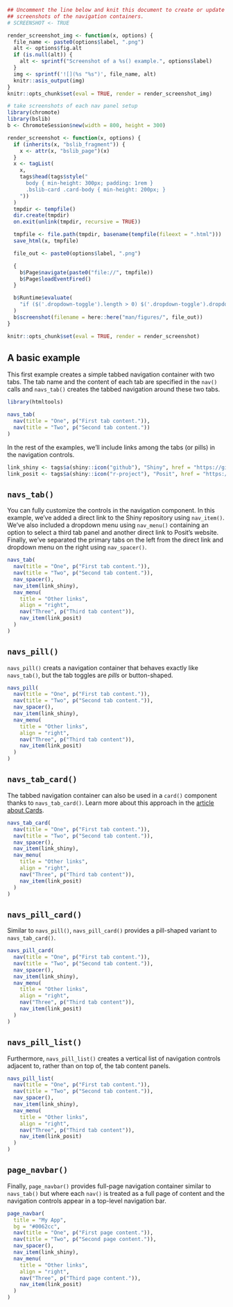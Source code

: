 ```r
## Uncomment the line below and knit this document to create or update the
## screenshots of the navigation containers.
# SCREENSHOT <- TRUE
```

```r
render_screenshot_img <- function(x, options) {
  file_name <- paste0(options$label, ".png")
  alt <- options$fig.alt
  if (is.null(alt)) {
    alt <- sprintf("Screenshot of a %s() example.", options$label)
  }
  img <- sprintf('![](%s "%s")', file_name, alt)
  knitr::asis_output(img)
}
knitr::opts_chunk$set(eval = TRUE, render = render_screenshot_img)
```

```r
# take screenshots of each nav panel setup
library(chromote)
library(bslib)
b <- ChromoteSession$new(width = 800, height = 300)

render_screenshot <- function(x, options) {
  if (inherits(x, "bslib_fragment")) {
    x <- attr(x, "bslib_page")(x)
  }
  x <- tagList(
    x,
    tags$head(tags$style("
      body { min-height: 300px; padding: 1rem }
      .bslib-card .card-body { min-height: 200px; }
    "))
  )
  tmpdir <- tempfile()
  dir.create(tmpdir)
  on.exit(unlink(tmpdir, recursive = TRUE))

  tmpfile <- file.path(tmpdir, basename(tempfile(fileext = ".html")))
  save_html(x, tmpfile)

  file_out <- paste0(options$label, ".png")

  {
    b$Page$navigate(paste0("file://", tmpfile))
    b$Page$loadEventFired()
  }

  b$Runtime$evaluate(
    "if ($('.dropdown-toggle').length > 0) $('.dropdown-toggle').dropdown('toggle')"
  )
  b$screenshot(filename = here::here("man/figures/", file_out))
}

knitr::opts_chunk$set(eval = TRUE, render = render_screenshot)
```

## A basic example

This first example creates a simple tabbed navigation container with two tabs.
The tab name and the content of each tab are specified in the `nav()` calls
and `navs_tab()` creates the tabbed navigation around these two tabs.

```r
library(htmltools)

navs_tab(
  nav(title = "One", p("First tab content.")),
  nav(title = "Two", p("Second tab content."))
)
```

In the rest of the examples, we'll include links among the tabs (or pills) in the navigation controls.

```r
link_shiny <- tags$a(shiny::icon("github"), "Shiny", href = "https://github.com/rstudio/shiny", target = "_blank")
link_posit <- tags$a(shiny::icon("r-project"), "Posit", href = "https://posit.co", target = "_blank")
```

## `navs_tab()`

You can fully customize the controls in the navigation component.
In this example, we've added a direct link to the Shiny repository using `nav_item()`.
We've also included a dropdown menu using `nav_menu()`
containing an option to select a third tab panel
and another direct link to Posit's website.
Finally, we've separated the primary tabs on the left
from the direct link and dropdown menu on the right
using `nav_spacer()`.

```r
navs_tab(
  nav(title = "One", p("First tab content.")),
  nav(title = "Two", p("Second tab content.")),
  nav_spacer(),
  nav_item(link_shiny),
  nav_menu(
    title = "Other links",
    align = "right",
    nav("Three", p("Third tab content")),
    nav_item(link_posit)
  )
)
```

## `navs_pill()`

`navs_pill()` creats a navigation container that behaves exactly like `navs_tab()`,
but the tab toggles are _pills_ or button-shaped.

```r
navs_pill(
  nav(title = "One", p("First tab content.")),
  nav(title = "Two", p("Second tab content.")),
  nav_spacer(),
  nav_item(link_shiny),
  nav_menu(
    title = "Other links",
    align = "right",
    nav("Three", p("Third tab content")),
    nav_item(link_posit)
  )
)
```

## `navs_tab_card()`

The tabbed navigation container can also be used in a `card()` component
thanks to `navs_tab_card()`.
Learn more about this approach in the
[article about Cards](https://pkgs.rstudio.com/bslib/articles/cards.html).

```r
navs_tab_card(
  nav(title = "One", p("First tab content.")),
  nav(title = "Two", p("Second tab content.")),
  nav_spacer(),
  nav_item(link_shiny),
  nav_menu(
    title = "Other links",
    align = "right",
    nav("Three", p("Third tab content")),
    nav_item(link_posit)
  )
)
```

## `navs_pill_card()`

Similar to `navs_pill()`,
`navs_pill_card()` provides a pill-shaped variant to `navs_tab_card()`.

```r
navs_pill_card(
  nav(title = "One", p("First tab content.")),
  nav(title = "Two", p("Second tab content.")),
  nav_spacer(),
  nav_item(link_shiny),
  nav_menu(
    title = "Other links",
    align = "right",
    nav("Three", p("Third tab content")),
    nav_item(link_posit)
  )
)
```

## `navs_pill_list()`

Furthermore, `navs_pill_list()` creates a vertical list of navigation controls
adjacent to, rather than on top of,
the tab content panels.

```r
navs_pill_list(
  nav(title = "One", p("First tab content.")),
  nav(title = "Two", p("Second tab content.")),
  nav_spacer(),
  nav_item(link_shiny),
  nav_menu(
    title = "Other links",
    align = "right",
    nav("Three", p("Third tab content")),
    nav_item(link_posit)
  )
)
```

## `page_navbar()`

Finally, `page_navbar()` provides full-page navigation container
similar to `navs_tab()` but where each `nav()` is treated as a full page of content
and the navigation controls appear in a top-level navigation bar.

```r
page_navbar(
  title = "My App",
  bg = "#0062cc",
  nav(title = "One", p("First page content.")),
  nav(title = "Two", p("Second page content.")),
  nav_spacer(),
  nav_item(link_shiny),
  nav_menu(
    title = "Other links",
    align = "right",
    nav("Three", p("Third page content.")),
    nav_item(link_posit)
  )
)
```
